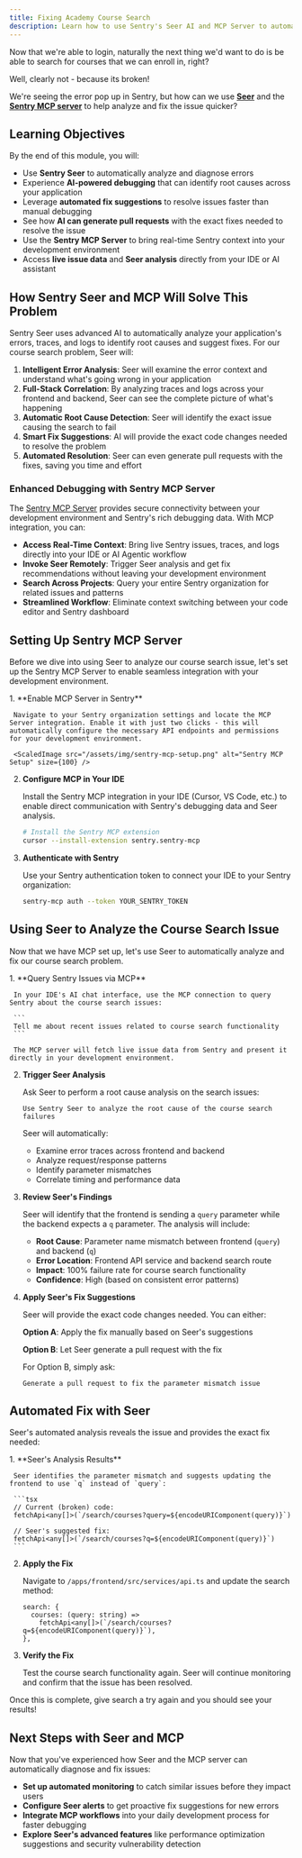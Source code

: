 ```yaml
---
title: Fixing Academy Course Search
description: Learn how to use Sentry's Seer AI and MCP Server to automatically analyze and fix course search issues
---
```



Now that we're able to login, naturally the next thing we'd want to do is be able to search for courses that we can enroll in, right?

Well, clearly not - because its broken!

<ScaledImage src="/assets/img/broken-search.webp" alt="Broken Course Search" />

We're seeing the error pop up in Sentry, but how can we use [**Seer**](https://docs.sentry.io/product/ai-in-sentry/seer/) and the [**Sentry MCP server**](https://docs.sentry.io/product/sentry-mcp) to help analyze and fix the issue quicker?

<ScaledImage src="/assets/img/m2-issues.png" alt="Modul 2 Issues" size={100} />

## Learning Objectives

By the end of this module, you will:

- Use **Sentry Seer** to automatically analyze and diagnose errors
- Experience **AI-powered debugging** that can identify root causes across your application
- Leverage **automated fix suggestions** to resolve issues faster than manual debugging
- See how **AI can generate pull requests** with the exact fixes needed to resolve the issue
- Use the **Sentry MCP Server** to bring real-time Sentry context into your development environment
- Access **live issue data** and **Seer analysis** directly from your IDE or AI assistant

## How Sentry Seer and MCP Will Solve This Problem

Sentry Seer uses advanced AI to automatically analyze your application's errors, traces, and logs to identify root causes and suggest fixes. For our course search problem, Seer will:

1. **Intelligent Error Analysis**: Seer will examine the error context and understand what's going wrong in your application
2. **Full-Stack Correlation**: By analyzing traces and logs across your frontend and backend, Seer can see the complete picture of what's happening
3. **Automatic Root Cause Detection**: Seer will identify the exact issue causing the search to fail
4. **Smart Fix Suggestions**: AI will provide the exact code changes needed to resolve the problem
5. **Automated Resolution**: Seer can even generate pull requests with the fixes, saving you time and effort

### Enhanced Debugging with Sentry MCP Server

The [Sentry MCP Server](https://docs.sentry.io/product/sentry-mcp/) provides secure connectivity between your development environment and Sentry's rich debugging data. With MCP integration, you can:

- **Access Real-Time Context**: Bring live Sentry issues, traces, and logs directly into your IDE or AI Agentic workflow
- **Invoke Seer Remotely**: Trigger Seer analysis and get fix recommendations without leaving your development environment
- **Search Across Projects**: Query your entire Sentry organization for related issues and patterns
- **Streamlined Workflow**: Eliminate context switching between your code editor and Sentry dashboard

## Setting Up Sentry MCP Server

Before we dive into using Seer to analyze our course search issue, let's set up the Sentry MCP Server to enable seamless integration with your development environment.

<Steps>
  1. **Enable MCP Server in Sentry**

     Navigate to your Sentry organization settings and locate the MCP Server integration. Enable it with just two clicks - this will automatically configure the necessary API endpoints and permissions for your development environment.

     <ScaledImage src="/assets/img/sentry-mcp-setup.png" alt="Sentry MCP Setup" size={100} />

  2. **Configure MCP in Your IDE**

     Install the Sentry MCP integration in your IDE (Cursor, VS Code, etc.) to enable direct communication with Sentry's debugging data and Seer analysis.

     ```bash
     # Install the Sentry MCP extension
     cursor --install-extension sentry.sentry-mcp
     ```

  3. **Authenticate with Sentry**

     Use your Sentry authentication token to connect your IDE to your Sentry organization:

     ```bash
     sentry-mcp auth --token YOUR_SENTRY_TOKEN
     ```

</Steps>

## Using Seer to Analyze the Course Search Issue

Now that we have MCP set up, let's use Seer to automatically analyze and fix our course search problem.

<Steps>
  1. **Query Sentry Issues via MCP**

     In your IDE's AI chat interface, use the MCP connection to query Sentry about the course search issues:

     ```
     Tell me about recent issues related to course search functionality
     ```

     The MCP server will fetch live issue data from Sentry and present it directly in your development environment.

  2. **Trigger Seer Analysis**

     Ask Seer to perform a root cause analysis on the search issues:

     ```
     Use Sentry Seer to analyze the root cause of the course search failures
     ```

     Seer will automatically:
     - Examine error traces across frontend and backend
     - Analyze request/response patterns
     - Identify parameter mismatches
     - Correlate timing and performance data

  3. **Review Seer's Findings**

     Seer will identify that the frontend is sending a `query` parameter while the backend expects a `q` parameter. The analysis will include:
     
     - **Root Cause**: Parameter name mismatch between frontend (`query`) and backend (`q`)
     - **Error Location**: Frontend API service and backend search route
     - **Impact**: 100% failure rate for course search functionality
     - **Confidence**: High (based on consistent error patterns)

  4. **Apply Seer's Fix Suggestions**

     Seer will provide the exact code changes needed. You can either:
     
     **Option A**: Apply the fix manually based on Seer's suggestions
     
     **Option B**: Let Seer generate a pull request with the fix

     For Option B, simply ask:
     ```
     Generate a pull request to fix the parameter mismatch issue
     ```

</Steps>

## Automated Fix with Seer

Seer's automated analysis reveals the issue and provides the exact fix needed:

<Steps>
  1. **Seer's Analysis Results**

     Seer identifies the parameter mismatch and suggests updating the frontend to use `q` instead of `query`:

     ```tsx
     // Current (broken) code:
     fetchApi<any[]>(`/search/courses?query=${encodeURIComponent(query)}`)
     
     // Seer's suggested fix:
     fetchApi<any[]>(`/search/courses?q=${encodeURIComponent(query)}`)
     ```

  2. **Apply the Fix**

     Navigate to `/apps/frontend/src/services/api.ts` and update the search method:

     ```tsx
     search: {
       courses: (query: string) =>
         fetchApi<any[]>(`/search/courses?q=${encodeURIComponent(query)}`),
     },
     ```

  3. **Verify the Fix**

     Test the course search functionality again. Seer will continue monitoring and confirm that the issue has been resolved.

</Steps>

Once this is complete, give search a try again and you should see your results!

<ScaledImage
  src="/assets/img/m2-search-success.png"
  alt="Search Fixed"
  size={100}
/>

## Next Steps with Seer and MCP

Now that you've experienced how Seer and the MCP server can automatically diagnose and fix issues:

- **Set up automated monitoring** to catch similar issues before they impact users
- **Configure Seer alerts** to get proactive fix suggestions for new errors
- **Integrate MCP workflows** into your daily development process for faster debugging
- **Explore Seer's advanced features** like performance optimization suggestions and security vulnerability detection
